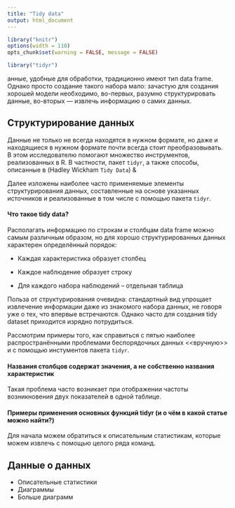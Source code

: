 ```yaml
---
title: "Tidy data"
output: html_document
---
```

```r
library("knitr")
options(width = 110)
opts_chunk$set(warning = FALSE, message = FALSE)
```
```r
library("tidyr")
```

анные, удобные для обработки, традиционно имеют тип data frame. Однако просто создание такого набора мало: зачастую для создания хорошей модели необходимо, во-первых, разумно структурировать данные, во-вторых --- извлечь информацию о самих данных.

## Структурирование данных

Данные не только не всегда находятся в нужном формате, но даже и находящиеся в нужном формате почти всегда стоит преобразовывать. В этом исследователю помогают множество инструментов, реализованных в R. В частности, пакет `tidyr`, а также способы, описанные в (Hadley Wickham `Tidy Data`) &

Далее изложены наиболее часто применяемые элементы структурирования данных, составленные на основе указанных источников и реализованные в том числе с помощью пакета `tidyr`.

#### Что такое tidy data?

Располагать информацию по строкам и столбцам data frame можно самым различным образом, но для хорошо структурированных данных характерен определённый порядок:

* Каждая характеристика образует столбец

* Каждое наблюдение образует строку

* Для каждого набора наблюдений -- отдельная таблица

Польза от структурирования очевидна: стандартный вид упрощает извлечение информации даже из знакомого набора данных, не говоря уже о тех, что впервые встречаются. Однако часто для создания tidy dataset приходится изрядно потрудиться.

Рассмотрим примеры того, как справиться с пятью наиболее распространёнными проблемами беспорядочных данных <<вручную>> и с помощью инстументов пакета `tidyr`.

#### Названия столбцов содержат значения, а не собственно названия характеристик

Такая проблема часто возникает при отображении частоты возникновения двух показателей в одной таблице. 

#### Примеры применения основных функций tidyr (и о чём в какой статье можно найти?)

Для начала можем обратиться к описательным статистикам, которые можем извлечь с помощью целого ряда команд. 

## Данные о данных

* Описательные статистики
* Диаграммы
* Больше диаграмм
